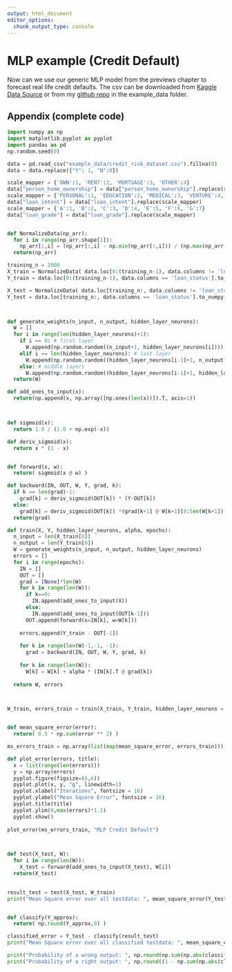 ```yaml
---
output: html_document
editor_options: 
  chunk_output_type: console
---
```


# MLP example (Credit Default)
Now can we use our generic MLP model from the previews chapter to forecast real life credit defaults. The csv can be downloaded from [Kaggle Data Source](https://www.kaggle.com/laotse/credit-risk-dataset) or from my [github repo](https://github.com/AxelCode-R/GitBook) in the example_data folder. 


## Appendix (complete code)
```python
import numpy as np
import matplotlib.pyplot as pyplot
import pandas as pd
np.random.seed(0)

data = pd.read_csv("example_data/credit_risk_dataset.csv").fillna(0)
data = data.replace({"Y": 1, "N":0})

scale_mapper = {'OWN':1, 'RENT':2, 'MORTGAGE':3, 'OTHER':4}
data["person_home_ownership"] = data["person_home_ownership"].replace(scale_mapper)
scale_mapper = {'PERSONAL':1, 'EDUCATION':2, 'MEDICAL':3, 'VENTURE':4, 'HOMEIMPROVEMENT':5,'DEBTCONSOLIDATION':6}
data["loan_intent"] = data["loan_intent"].replace(scale_mapper)
scale_mapper = {'A':1, 'B':2, 'C':3, 'D':4, 'E':5, 'F':6, 'G':7}
data["loan_grade"] = data["loan_grade"].replace(scale_mapper)


def NormalizeData(np_arr):
  for i in range(np_arr.shape[1]):
    np_arr[:,i] = (np_arr[:,i] - np.min(np_arr[:,i])) / (np.max(np_arr[:,i]) - np.min(np_arr[:,i]))
  return(np_arr)

training_n = 2000
X_train = NormalizeData( data.loc[0:(training_n-1), data.columns != 'loan_status'].to_numpy() )
Y_train = data.loc[0:(training_n-1), data.columns == 'loan_status'].to_numpy()

X_test = NormalizeData( data.loc[training_n:, data.columns != 'loan_status'].to_numpy() )
Y_test = data.loc[training_n:, data.columns == 'loan_status'].to_numpy()



def generate_weights(n_input, n_output, hidden_layer_neurons):
  W = []
  for i in range(len(hidden_layer_neurons)+1):
    if i == 0: # first layer
      W.append(np.random.random((n_input+1, hidden_layer_neurons[i])))
    elif i == len(hidden_layer_neurons): # last layer
      W.append(np.random.random((hidden_layer_neurons[i-1]+1, n_output)))
    else: # middle layers
      W.append(np.random.random((hidden_layer_neurons[i-1]+1, hidden_layer_neurons[i])))
  return(W)

def add_ones_to_input(x):
  return(np.append(x, np.array([np.ones(len(x))]).T, axis=1))



def sigmoid(x):
  return 1.0 / (1.0 + np.exp(-x))

def deriv_sigmoid(x):
  return x * (1 - x)


def forward(x, w):
  return( sigmoid(x @ w) )

def backward(IN, OUT, W, Y, grad, k):
  if k == len(grad)-1:
    grad[k] = deriv_sigmoid(OUT[k]) * (Y-OUT[k])
  else:
    grad[k] = deriv_sigmoid(OUT[k]) *(grad[k+1] @ W[k+1][0:len(W[k+1])-1].T)
  return(grad)

def train(X, Y, hidden_layer_neurons, alpha, epochs):
  n_input = len(X_train[0])
  n_output = len(Y_train[0])
  W = generate_weights(n_input, n_output, hidden_layer_neurons)
  errors = []
  for i in range(epochs):
    IN = []
    OUT = []
    grad = [None]*len(W)
    for k in range(len(W)):
      if k==0:
        IN.append(add_ones_to_input(X))
      else:
        IN.append(add_ones_to_input(OUT[k-1]))
      OUT.append(forward(x=IN[k], w=W[k]))
      
    errors.append(Y_train - OUT[-1])
      
    for k in range(len(W)-1,-1, -1):
      grad = backward(IN, OUT, W, Y, grad, k) 
      
    for k in range(len(W)):
      W[k] = W[k] + alpha * (IN[k].T @ grad[k])
      
  return W, errors



W_train, errors_train = train(X_train, Y_train, hidden_layer_neurons = np.array([11,4]), alpha = 0.01, epochs = 20000)


def mean_square_error(error):
  return( 0.5 * np.sum(error ** 2) )

ms_errors_train = np.array(list(map(mean_square_error, errors_train)))

def plot_error(errors, title):
  x = list(range(len(errors)))
  y = np.array(errors)
  pyplot.figure(figsize=(6,6))
  pyplot.plot(x, y, "g", linewidth=1)
  pyplot.xlabel("Iterations", fontsize = 16)
  pyplot.ylabel("Mean Square Error", fontsize = 16)
  pyplot.title(title)
  pyplot.ylim(0,max(errors)*1.1)
  pyplot.show()
  
plot_error(ms_errors_train, "MLP Credit Default")



def test(X_test, W):
  for i in range(len(W)):
    X_test = forward(add_ones_to_input(X_test), W[i])
  return(X_test)
  

result_test = test(X_test, W_train)
print("Mean Square error over all testdata: ", mean_square_error(Y_test - result_test))


def classify(Y_approx):
  return( np.round(Y_approx,0) )

classified_error = Y_test - classify(result_test)
print("Mean Square error over all classified testdata: ", mean_square_error(classified_error))

print("Probability of a wrong output: ", np.round(np.sum(np.abs(classified_error)) / len(classified_error) * 100, 2), "%" )
print("Probability of a right output: ", np.round((1 - np.sum(np.abs(classified_error)) / len(classified_error))*100,2),"%" )

```



